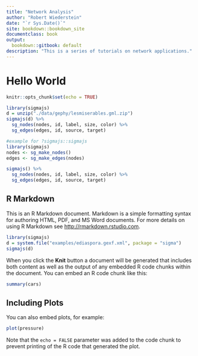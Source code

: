 ```yaml
---
title: "Network Analysis"
author: "Robert Wiederstein"
date: "`r Sys.Date()`"
site: bookdown::bookdown_site
documentclass: book
output:
  bookdown::gitbook: default
description: "This is a series of tutorials on network applications."
---
```


# Hello World

```r
knitr::opts_chunk$set(echo = TRUE)
```

```r
library(sigmajs)
d = unzip("./data/gephy/lesmiserables.gml.zip")
sigmajs(d) %>%
  sg_nodes(nodes, id, label, size, color) %>%
  sg_edges(edges, id, source, target) 

```

```r
#example for ?sigmajs::sigmajs
library(sigmajs)
nodes <- sg_make_nodes()
edges <- sg_make_edges(nodes)

sigmajs() %>%
  sg_nodes(nodes, id, label, size, color) %>%
  sg_edges(edges, id, source, target) 
```



## R Markdown

This is an R Markdown document. Markdown is a simple formatting syntax for authoring HTML, PDF, and MS Word documents. For more details on using R Markdown see <http://rmarkdown.rstudio.com>.


```r
library(sigmajs)
d = system.file("examples/ediaspora.gexf.xml", package = "sigma")
sigmajs(d)
```

When you click the **Knit** button a document will be generated that includes both content as well as the output of any embedded R code chunks within the document. You can embed an R code chunk like this:

```r
summary(cars)
```

## Including Plots

You can also embed plots, for example:

```r
plot(pressure)
```

Note that the `echo = FALSE` parameter was added to the code chunk to prevent printing of the R code that generated the plot.
